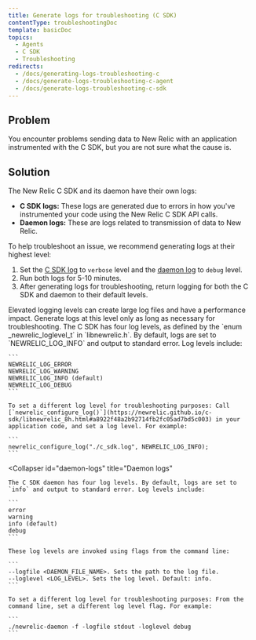 ```yaml
---
title: Generate logs for troubleshooting (C SDK)
contentType: troubleshootingDoc
template: basicDoc
topics:
  - Agents
  - C SDK
  - Troubleshooting
redirects:
  - /docs/generating-logs-troubleshooting-c
  - /docs/generate-logs-troubleshooting-c-agent
  - /docs/generate-logs-troubleshooting-c-sdk
---
```


## Problem

You encounter problems sending data to New Relic with an application instrumented with the C SDK, but you are not sure what the cause is.

## Solution

The New Relic C SDK and its daemon have their own logs:

* **C SDK logs:** These logs are generated due to errors in how you've instrumented your code using the New Relic C SDK API calls.
* **Daemon logs:** These are logs related to transmission of data to New Relic.

To help troubleshoot an issue, we recommend generating logs at their highest level:

1. Set the [C SDK log](#c-sdk-logs) to `verbose` level and the [daemon log](#daemon-logs) to `debug` level.
2. Run both logs for 5-10 minutes.
3. After generating logs for troubleshooting, return logging for both the C SDK and daemon to their default levels.

<Callout variant="caution">
  Elevated logging levels can create large log files and have a performance impact. Generate logs at this level only as long as necessary for troubleshooting.
</Callout>

<CollapserGroup>
  <Collapser
    id="c-sdk-logs"
    title="C SDK logs"
  >
    The C SDK has four log levels, as defined by the `enum _newrelic_loglevel_t` in `libnewrelic.h`. By default, logs are set to `NEWRELIC_LOG_INFO` and output to standard error. Log levels include:

    ```
    NEWRELIC_LOG_ERROR
    NEWRELIC_LOG_WARNING
    NEWRELIC_LOG_INFO (default)
    NEWRELIC_LOG_DEBUG
    ```

    To set a different log level for troubleshooting purposes: Call [`newrelic_configure_log()`](https://newrelic.github.io/c-sdk/libnewrelic_8h.html#a8922f48a2b92714fb2fc05ad7bd5c003) in your application code, and set a log level. For example:

    ```
    newrelic_configure_log("./c_sdk.log", NEWRELIC_LOG_INFO);
    ```
  </Collapser>

  <Collapser
    id="daemon-logs"
    title="Daemon logs"
  >
    The C SDK daemon has four log levels. By default, logs are set to `info` and output to standard error. Log levels include:

    ```
    error
    warning
    info (default)
    debug
    ```

    These log levels are invoked using flags from the command line:

    ```
    --logfile <DAEMON_FILE_NAME>. Sets the path to the log file.
    --loglevel <LOG_LEVEL>. Sets the log level. Default: info.
    ```

    To set a different log level for troubleshooting purposes: From the command line, set a different log level flag. For example:

    ```
    ./newrelic-daemon -f -logfile stdout -loglevel debug
    ```
  </Collapser>
</CollapserGroup>
